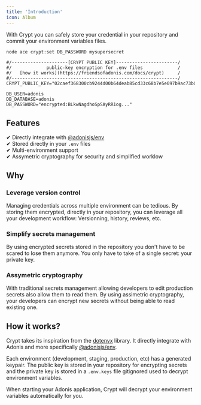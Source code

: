 ```yaml
---
title: 'Introduction'
icon: Album
---
```


With Crypt you can safely store your credential in your repository and commit your environment variables files.

```sh
node ace crypt:set DB_PASSWORD mysupersecret
```

```dotenv title=".env"
#/---------------------[CRYPT PUBLIC KEY]-----------------------/
#/             public-key encryption for .env files             /
#/   [how it works](https://friendsofadonis.com/docs/crypt)     /
#/--------------------------------------------------------------/
CRYPT_PUBLIC_KEY="02caef368300cb9244d00b64deab85cd33c68b7e5e097b9ac73b0ba8125579f099"

DB_USER=adonis
DB_DATABASE=adonis
DB_PASSWORD="encrypted:BLkwNagdhoSpSAyRR1og..."
```

## Features

✔ Directly integrate with [@adonisjs/env](https://github.com/adonisjs/env)  
✔ Stored directly in your `.env` files  
✔ Multi-environment support  
✔ Assymetric cryptography for security and simplified worklow

## Why

### Leverage version control

Managing credentials across multiple environment can be tedious. By storing them encrypted, directly in your repository, you can leverage all your development workflow: Versionning, history, reviews, etc.

### Simplify secrets management

By using encrypted secrets stored in the repository you don't have to be scared to lose them anymore. You only have to take of a single secret: your private key.

### Assymetric cryptography

With traditional secrets management allowing developers to edit production secrets also allow them to read them.
By using assimetric cryptography, your developers can encrypt new secrets without being able to read existing one.

## How it works?

Crypt takes its inspiration from the [dotenvx](https://dotenvx.com/) library. It directly integrate with Adonis and more specifically [@adonisjs/env](https://github.com/adonisjs/env).

Each environment (development, staging, production, etc) has a generated keypair. The public key is stored in your repository for encrypting secrets and the private key is stored in a `.env.keys` file gitignored used to decrypt environment variables.

When starting your Adonis application, Crypt will decrypt your environment variables automatically for you.
